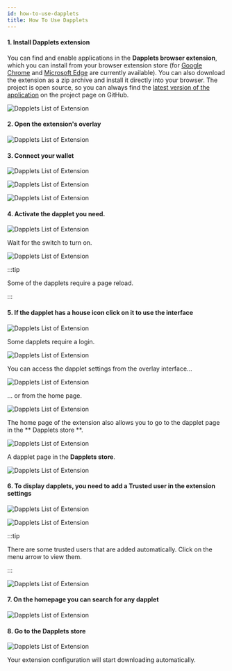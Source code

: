 ```yaml
---
id: how-to-use-dapplets
title: How To Use Dapplets
---
```



#### 1. Install Dapplets extension

You can find and enable applications in the **Dapplets browser extension**, which you can install from your browser extension store (for [Google Chrome](https://chrome.google.com/webstore/detail/dapplets/pjjnaojpjhgbhpfffnjleidmdbajagdj) and [Microsoft Edge](https://microsoftedge.microsoft.com/addons/detail/dapplets/icpdagldaielgidgdiaanollkfgdclop) are currently available). You can also download the extension as a zip archive and install it directly into your browser. The project is open source, so you can always find the [latest version of the application](https://github.com/dapplets/dapplet-extension) on the project page on GitHub.

![Dapplets List of Extension](/img/use_23.png)

#### 2. Open the extension's overlay

![Dapplets List of Extension](/img/use_01.png)

#### 3. Connect your wallet

![Dapplets List of Extension](/img/use_02.png)

![Dapplets List of Extension](/img/use_03.png)

![Dapplets List of Extension](/img/use_04.png)

#### 4. Activate the dapplet you need.

![Dapplets List of Extension](/img/use_05.png)

Wait for the switch to turn on.

![Dapplets List of Extension](/img/use_06.png)

:::tip

Some of the dapplets require a page reload.

:::

#### 5. If the dapplet has a house icon click on it to use the interface

![Dapplets List of Extension](/img/use_14.png)

Some dapplets require a login.

![Dapplets List of Extension](/img/use_17.png)

You can access the dapplet settings from the overlay interface...

![Dapplets List of Extension](/img/use_18.png)

... or from the home page.

![Dapplets List of Extension](/img/use_15.png)

The home page of the extension also allows you to go to the dapplet page in the ** Dapplets store **.

![Dapplets List of Extension](/img/use_16.png)

A dapplet page in the **Dapplets store**.

![Dapplets List of Extension](/img/use_19.png)

#### 6. To display dapplets, you need to add a **Trusted user** in the extension settings

![Dapplets List of Extension](/img/use_07.png)

![Dapplets List of Extension](/img/use_09.png)

:::tip

There are some trusted users that are added automatically. Click on the menu arrow to view them.

:::

![Dapplets List of Extension](/img/use_08.png)

#### 7. On the **homepage** you can search for any dapplet

![Dapplets List of Extension](/img/use_10.png)

#### 8. Go to the **Dapplets store**

![Dapplets List of Extension](/img/use_11.png)

Your extension configuration will start downloading automatically.

